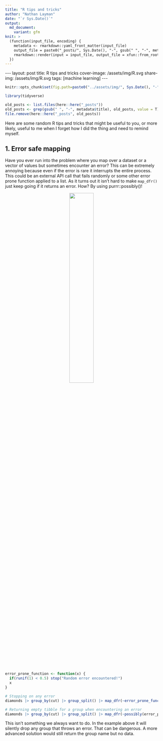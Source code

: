 ```yaml
---
title: "R tips and tricks"
author: "Nathan Layman"
date: "`r Sys.Date()`"
output:
  md_document:
    variant: gfm
knit: >
  (function(input_file, encoding) {
    metadata <- rmarkdown::yaml_front_matter(input_file)
    output_file = paste0("_posts/", Sys.Date(), "-", gsub(" ", "-", metadata$title), ".md")
    rmarkdown::render(input = input_file, output_file = xfun::from_root(output_file))
  })
---
```


```{=html}
---
layout: post
title: R tips and tricks
cover-image: /assets/img/R.svg
share-img: /assets/img/R.svg
tags: [machine learning]
---
```

```r
knitr::opts_chunk$set(fig.path=paste0("../assets/img/", Sys.Date(), "-", gsub(" ", "-", metadata$title), "_files/"))

library(tidyverse)

old_posts <- list.files(here::here("_posts"))
old_posts <- grep(gsub(" ", "-", metadata$title), old_posts, value = T)
file.remove(here::here("_posts", old_posts))
```

Here are some random R tips and tricks that might be useful to you, or more likely, useful to me when I forget how I did the thing and need to remind myself.

## 1. Error safe mapping

Have you ever run into the problem where you map over a dataset or a vector of values but sometimes encounter an error? This can be extremely annoying because even if the error is rare it interrupts the entire process. This could be an external API call that fails randomly or some other error prone function applied to a list. As it turns out it isn't hard to make `map_dfr()` just keep going if it returns an error. How? By using purrr::possibly()!

<p style="text-align:center;">
<img src="https://purrr.tidyverse.org/logo.png" width="40%">
</p>


```r
error_prone_function <- function(x) {
  if(runif(1) < 0.5) stop("Random error encountered!")
  x
}

# Stopping on any error
diamonds |> group_by(cut) |> group_split() |> map_dfr(~error_prone_function(.x))

# Returning empty tibble for a group when encountering an error
diamonds |> group_by(cut) |> group_split() |> map_dfr(~possibly(error_prone_function)(.x))
```
This isn't something we always want to do. In the example above it will silently drop any group that throws an error. That can be dangerous. A more advanced solution would still return the group name but no data.
